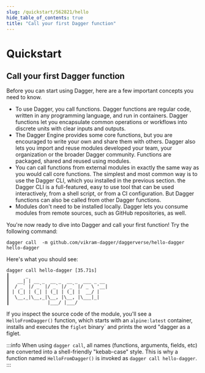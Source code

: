 ```yaml
---
slug: /quickstart/562821/hello
hide_table_of_contents: true
title: "Call your first Dagger function"
---
```


# Quickstart

<PartialExperimentalDocs />

## Call your first Dagger function

Before you can start using Dagger, here are a few important concepts you need to know.

- To use Dagger, you call functions. Dagger functions are regular code, written in any programming language, and run in containers. Dagger functions let you encapsulate common operations or workflows into discrete units with clear inputs and outputs.
- The Dagger Engine provides some core functions, but you are encouraged to write your own and share them with others. Dagger also lets you import and reuse modules developed your team, your organization or the broader Dagger community. Functions are packaged, shared and reused using modules.
- You can call functions from external modules in exactly the same way as you would call core functions. The simplest and most common way is to use the Dagger CLI, which you installed in the previous section. the Dagger CLI is a full-featured, easy to use tool that can be used interactively, from a shell script, or from a CI configuration. But Dagger functions can also be called from other Dagger functions.
- Modules don't need to be installed locally. Dagger lets you consume modules from remote sources, such as GitHub repositories, as well.

You're now ready to dive into Dagger and call your first function! Try the following command:

```shell
dagger call  -m github.com/vikram-dagger/daggerverse/hello-dagger hello-dagger
```

Here's what you should see:

```shell
dagger call hello-dagger [35.71s]
┃      _
┃   __| | __ _  __ _  __ _  ___ _ __
┃  / _` |/ _` |/ _` |/ _` |/ _ \ '__|
┃ | (_| | (_| | (_| | (_| |  __/ |
┃  \__,_|\__,_|\__, |\__, |\___|_|
┃              |___/ |___/
```

If you inspect the source code of the module, you'll see a `HelloFromDagger()` function, which starts with an `alpine:latest` container, installs and executes the `figlet` binary` and prints the word "dagger as a figlet.

:::info
When using `dagger call`, all names (functions, arguments, fields, etc) are converted into a shell-friendly "kebab-case" style. This is why a function named `HelloFromDagger()` is invoked as `dagger call hello-dagger`.
:::
